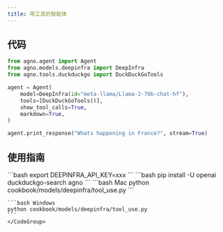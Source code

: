 ```yaml
---
title: 带工具的智能体
---
```

## 代码

```python cookbook/models/deepinfra/tool_use.py
from agno.agent import Agent
from agno.models.deepinfra import DeepInfra
from agno.tools.duckduckgo import DuckDuckGoTools

agent = Agent(
    model=DeepInfra(id="meta-llama/Llama-2-70b-chat-hf"),
    tools=[DuckDuckGoTools()],
    show_tool_calls=True,
    markdown=True,
)

agent.print_response("Whats happening in France?", stream=True)
```

## 使用指南

<Steps>
  <Snippet file="create-venv-step.mdx" />

  <Step title="设置您的API密钥">
    ```bash
    export DEEPINFRA_API_KEY=xxx
    ```
  </Step>

  <Step title="安装库">
    ```bash
    pip install -U openai duckduckgo-search agno
    ```
  </Step>

  <Step title="运行智能体">
    <CodeGroup>
    ```bash Mac
    python cookbook/models/deepinfra/tool_use.py
    ```

    ```bash Windows
    python cookbook/models/deepinfra/tool_use.py
    ```
    </CodeGroup>
  </Step>
</Steps>
